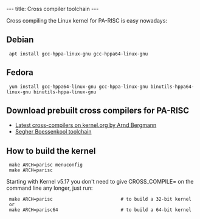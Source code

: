 ---
title: Cross compiler toolchain
---

Cross compiling the Linux kernel for PA-RISC is easy nowadays:
 
== Debian  ==

  apt install gcc-hppa-linux-gnu gcc-hppa64-linux-gnu

== Fedora  ==

  yum install gcc-hppa64-linux-gnu gcc-hppa-linux-gnu binutils-hppa64-linux-gnu binutils-hppa-linux-gnu

== Download prebuilt cross compilers for PA-RISC  ==

* [https://www.kernel.org/pub/tools/crosstool/ Latest cross-compilers on kernel.org by Arnd Bergmann] 
* [http://git.infradead.org/users/segher/buildall.git Segher Boessenkool toolchain]

== How to build the kernel  ==

  make ARCH=parisc menuconfig
  make ARCH=parisc

Starting with Kernel v5.17 you don't need to give CROSS_COMPILE= on the command line any longer, just run:

  make ARCH=parisc                         # to build a 32-bit kernel
  or
  make ARCH=parisc64                       # to build a 64-bit kernel